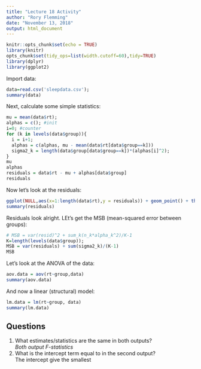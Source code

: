 ```yaml
---
title: "Lecture 18 Activity"
author: "Rory Flemming"
date: "November 13, 2018"
output: html_document
---
```


```r
knitr::opts_chunk$set(echo = TRUE)
library(knitr)
opts_chunk$set(tidy_ops=list(width.cutoff=60),tidy=TRUE)
library(dplyr)
library(ggplot2)
```

Import data:  
```r
data=read.csv('sleepdata.csv');
summary(data)
```
Next, calculate some simple statistics:
```r
mu = mean(data$rt);
alphas = c(); #init
i=0; #counter
for (k in levels(data$group)){
  i = i+1;
  alphas = c(alphas, mu - mean(data$rt[data$group==k]))
  sigma2_k = length(data$group[data$group==k])*(alphas[i]^2);
}
mu
alphas
residuals = data$rt - mu + alphas[data$group]
residuals
```
Now let's look at the residuals:
```r
ggplot(NULL,aes(x=1:length(data$rt),y = residuals)) + geom_point() + theme_minimal()
summary(residuals)
```
Residuals look alright. LEt's get the MSB (mean-squared error between groups):  
```r
# MSB = var(resid)^2 + sum_k(n_k*alpha_k^2)/K-1
K=length(levels(data$group));
MSB = var(residuals) + sum(sigma2_k)/(K-1)
MSB
```
Let's look at the ANOVA of the data:
```r
aov.data = aov(rt~group,data)
summary(aov.data)
```
And now a linear (structural) model:
```r
lm.data = lm(rt~group, data)
summary(lm.data)
```
## Questions  
1. What estimates/statistics are the same in both outputs?  
*Both output F-statistics*
2. What is the intercept term equal to in the second output?  
The intercept give the smallest 
